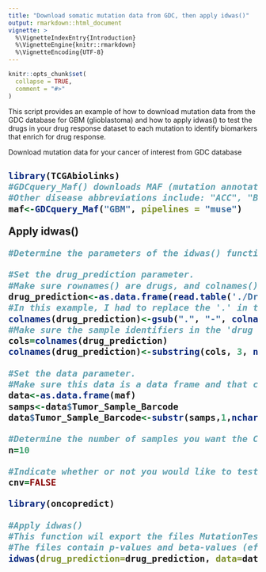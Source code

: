 ```yaml
---
title: "Download somatic mutation data from GDC, then apply idwas()"
output: rmarkdown::html_document
vignette: >
  %\VignetteIndexEntry{Introduction}
  %\VignetteEngine{knitr::rmarkdown}
  %\VignetteEncoding{UTF-8}
---
```


```r
knitr::opts_chunk$set(
  collapse = TRUE,
  comment = "#>"
)
```

This script provides an example of how to download mutation data from the GDC database for GBM (glioblastoma) and
how to apply idwas() to test the drugs in your drug response dataset to each mutation to identify biomarkers that enrich for drug response.

Download mutation data for your cancer of interest from GDC database <h2>
```r
library(TCGAbiolinks)
#GDCquery_Maf() downloads MAF (mutation annotation files) for glioblastoma (GBM).
#Other disease abbreviations include: "ACC", "BLCA", "BRCA", "CESC", "CHOL", "COAD", "COADREAD", "DLBC", "GBM", "GBMLGG", "HNSC", "KICH", "KIPAN", #"KIRC", "KIRP", "LAML", "LGG", "LIHC", "LUAD", "LUSC", "MESO", "OV", "PAAD", "PCPG", "PRAD", "READ", "SARC", "SKCM", "STAD", "STES", "TGCT", "THCA", #"THYM", "UCEC", "UCS", "UVM"
maf<-GDCquery_Maf("GBM", pipelines = "muse")
```

Apply idwas()
```r
#Determine the parameters of the idwas() function...

#Set the drug_prediction parameter.
#Make sure rownames() are drugs, and colnames() are samples. Also make sure this data is a data frame.
drug_prediction<-as.data.frame(read.table('./DrugPredictions.txt', header=TRUE, row.names=1))
#In this example, I had to replace the '.' in the names of these TCGA samples with '-' so that they are of the same form as samples in the mutation  data (you may not have to do this).
colnames(drug_prediction)<-gsub(".", "-", colnames(drug_prediction), fixed=T)
#Make sure the sample identifiers in the 'drug prediction' data are of similar form as the sample identifiers in the 'data' parameter.
cols=colnames(drug_prediction)
colnames(drug_prediction)<-substring(cols, 3, nchar(cols))

#Set the data parameter.
#Make sure this data is a data frame and that colnames() are samples.
data<-as.data.frame(maf)
samps<-data$Tumor_Sample_Barcode
data$Tumor_Sample_Barcode<-substr(samps,1,nchar(samps)-12)

#Determine the number of samples you want the CNVs to be amplified in. The default is 10.
n=10

#Indicate whether or not you would like to test cnv data. If TRUE, you will test cnv data. If FALSE, you will test mutation data.
cnv=FALSE

library(oncopredict)

#Apply idwas()
#This function wil export the files MutationTestOutput_pVal.txt and #MutationTestOutput_betaVal.txt
#The files contain p-values and beta-values (effect sizes) for each drug-gene association, respectively. 
idwas(drug_prediction=drug_prediction, data=data, n=n, cnv=cnv)
```
